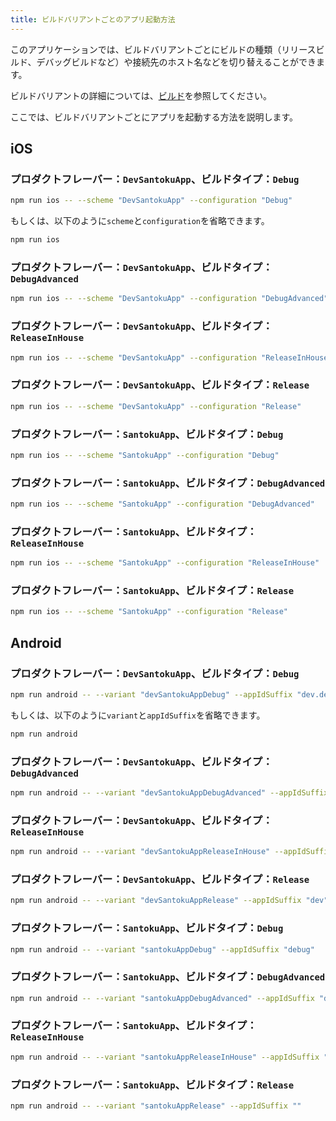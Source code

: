 ```yaml
---
title: ビルドバリアントごとのアプリ起動方法
---
```


このアプリケーションでは、ビルドバリアントごとにビルドの種類（リリースビルド、デバッグビルドなど）や接続先のホスト名などを切り替えることができます。

ビルドバリアントの詳細については、[ビルド](../build-configuration.mdx)を参照してください。

ここでは、ビルドバリアントごとにアプリを起動する方法を説明します。

## iOS

### プロダクトフレーバー：`DevSantokuApp`、ビルドタイプ：`Debug`

```bash
npm run ios -- --scheme "DevSantokuApp" --configuration "Debug"
```

もしくは、以下のように`scheme`と`configuration`を省略できます。

```bash
npm run ios
```

### プロダクトフレーバー：`DevSantokuApp`、ビルドタイプ：`DebugAdvanced`

```bash
npm run ios -- --scheme "DevSantokuApp" --configuration "DebugAdvanced"
```

### プロダクトフレーバー：`DevSantokuApp`、ビルドタイプ：`ReleaseInHouse`

```bash
npm run ios -- --scheme "DevSantokuApp" --configuration "ReleaseInHouse"
```

### プロダクトフレーバー：`DevSantokuApp`、ビルドタイプ：`Release`

```bash
npm run ios -- --scheme "DevSantokuApp" --configuration "Release"
```

### プロダクトフレーバー：`SantokuApp`、ビルドタイプ：`Debug`

```bash
npm run ios -- --scheme "SantokuApp" --configuration "Debug"
```

### プロダクトフレーバー：`SantokuApp`、ビルドタイプ：`DebugAdvanced`

```bash
npm run ios -- --scheme "SantokuApp" --configuration "DebugAdvanced"
```

### プロダクトフレーバー：`SantokuApp`、ビルドタイプ：`ReleaseInHouse`

```bash
npm run ios -- --scheme "SantokuApp" --configuration "ReleaseInHouse"
```

### プロダクトフレーバー：`SantokuApp`、ビルドタイプ：`Release`

```bash
npm run ios -- --scheme "SantokuApp" --configuration "Release"
```

## Android

<!-- markdownlint-disable MD024 -->

### プロダクトフレーバー：`DevSantokuApp`、ビルドタイプ：`Debug`

```bash
npm run android -- --variant "devSantokuAppDebug" --appIdSuffix "dev.debug"
```

もしくは、以下のように`variant`と`appIdSuffix`を省略できます。

```bash
npm run android
```

### プロダクトフレーバー：`DevSantokuApp`、ビルドタイプ：`DebugAdvanced`

```bash
npm run android -- --variant "devSantokuAppDebugAdvanced" --appIdSuffix "dev.debugAdvanced"
```

### プロダクトフレーバー：`DevSantokuApp`、ビルドタイプ：`ReleaseInHouse`

```bash
npm run android -- --variant "devSantokuAppReleaseInHouse" --appIdSuffix "dev.house"
```

### プロダクトフレーバー：`DevSantokuApp`、ビルドタイプ：`Release`

```bash
npm run android -- --variant "devSantokuAppRelease" --appIdSuffix "dev"
```

### プロダクトフレーバー：`SantokuApp`、ビルドタイプ：`Debug`

```bash
npm run android -- --variant "santokuAppDebug" --appIdSuffix "debug"
```

### プロダクトフレーバー：`SantokuApp`、ビルドタイプ：`DebugAdvanced`

```bash
npm run android -- --variant "santokuAppDebugAdvanced" --appIdSuffix "debugAdvanced"
```

### プロダクトフレーバー：`SantokuApp`、ビルドタイプ：`ReleaseInHouse`

```bash
npm run android -- --variant "santokuAppReleaseInHouse" --appIdSuffix "house"
```

### プロダクトフレーバー：`SantokuApp`、ビルドタイプ：`Release`

```bash
npm run android -- --variant "santokuAppRelease" --appIdSuffix ""
```

<!-- markdownlint-enable MD024 -->
